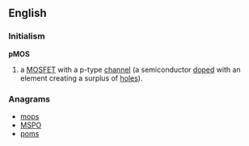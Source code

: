 ==English==

===Initialism===
'''pMOS'''

# {{electronics}} a [[MOSFET]] with a p-type [[channel]] (a semiconductor [[doped]] with an element creating a surplus of [[hole]]s).

===Anagrams===
* [[mops#English|mops]] 
* [[MSPO#English|MSPO]]
* [[poms#English|poms]]